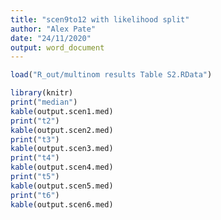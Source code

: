 ```yaml
---
title: "scen9to12 with likelihood split"
author: "Alex Pate"
date: "24/11/2020"
output: word_document
---
```


```r
load("R_out/multinom results Table S2.RData")

library(knitr)
print("median")
kable(output.scen1.med)
print("t2")
kable(output.scen2.med)
print("t3")
kable(output.scen3.med)
print("t4")
kable(output.scen4.med)
print("t5")
kable(output.scen5.med)
print("t6")
kable(output.scen6.med)
```
